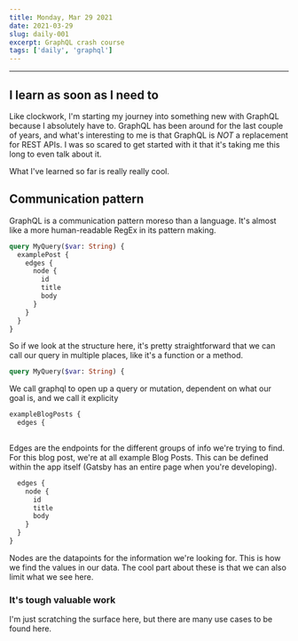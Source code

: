 ```yaml
---
title: Monday, Mar 29 2021
date: 2021-03-29
slug: daily-001
excerpt: GraphQL crash course
tags: ['daily', 'graphql']
---
```



---

## I learn as soon as I need to

Like clockwork, I'm starting my journey into something new with GraphQL because I absolutely have to. GraphQL has been around for the last couple of years, and what's interesting to me is that GraphQL is _NOT_ a replacement for REST APIs. I was so scared to get started with it that it's taking me this long to even talk about it.

What I've learned so far is really really cool.

## Communication pattern

GraphQL is a communication pattern moreso than a language. It's almost like a more human-readable RegEx in its pattern making.

<CodeWave>

  ```graphql
  query MyQuery($var: String) {
    examplePost {
      edges {
        node {
          id
          title
          body
        }
      }
    }
  }
  ```

  So if we look at the structure here, it's pretty straightforward that we can call our query in multiple places, like it's a function or a method.

  ```graphql
  query MyQuery($var: String) {
  ```
We call graphql to open up a query or mutation, dependent on what our goal is, and we call it explicity

```graphql
exampleBlogPosts {
  edges {
   
```

Edges are the endpoints for the different groups of info we're trying to find. For this blog post, we're at all example Blog Posts. This can be defined within the app itself (Gatsby has an entire page when you're developing).

```graphql
  edges {
    node {
      id
      title
      body
    }
  }
}
```
Nodes are the datapoints for the information we're looking for. This is how we find the values in our data. The cool part about these is that we can also limit what we see here.

</CodeWave>

### It's tough valuable work

I'm just scratching the surface here, but there are many use cases to be found here.